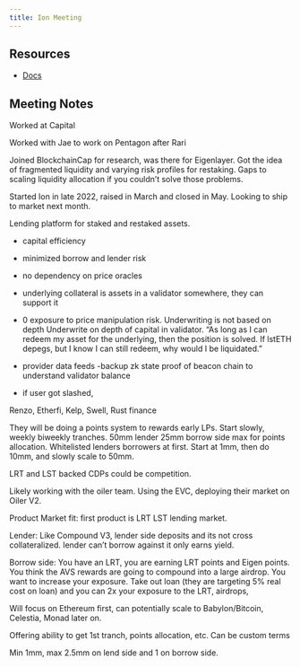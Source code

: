 ```yaml
---
title: Ion Meeting
---
```


## Resources

- [Docs](https://docs.ionprotocol.io/)

## Meeting Notes

Worked at Capital

Worked with Jae to work on Pentagon after Rari

Joined BlockchainCap for research, was there for Eigenlayer. Got the idea of fragmented liquidity and varying risk profiles for restaking. Gaps to scaling liquidity allocation if you couldn't solve those problems. 

Started Ion in late 2022, raised in March and closed in May. Looking to ship to market next month.

Lending platform for staked and restaked assets.

- capital efficiency
- minimized borrow and lender risk
- no dependency on price oracles
- underlying collateral is assets in a validator somewhere, they can support it  
- 0 exposure to price manipulation risk. Underwriting is not based on depth
Underwrite on depth of capital in validator. "As long as I can redeem my asset for the underlying, then the position is solved. If lstETH depegs, but I know I can still redeem, why would I be liquidated."

- provider data feeds
-backup zk state proof of beacon chain to understand validator balance
- if user got slashed, 

Renzo, Etherfi, Kelp, Swell, Rust finance

They will be doing a points system to rewards early LPs. Start slowly, weekly biweekly tranches. 50mm lender 25mm borrow side max for points allocation. Whitelisted lenders borrowers at first. Start at 1mm, then do 10mm, and slowly scale to 50mm.

LRT and LST backed CDPs could be competition.

Likely working with the oiler team. Using the EVC, deploying their market on Oiler V2.

Product Market fit: first product is LRT LST lending market. 

Lender: Like Compound V3, lender side deposits and its not cross collateralized.
lender can't borrow against it only earns yield.

Borrow side: You have an LRT, you are earning LRT points and Eigen points. You think the AVS rewards are going to compound into a large airdrop. You want to increase your exposure. Take out loan (they are targeting 5% real cost on loan) and you can 2x your exposure to the LRT, airdrops, 


Will focus on Ethereum first, can potentially scale to Babylon/Bitcoin, Celestia, Monad later on. 

Offering ability to get 1st tranch, points allocation, etc. Can be custom terms

Min 1mm, max 2.5mm on lend side and 1 on borrow side.


